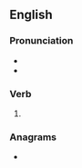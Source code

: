 ==English==

===Pronunciation===
* {{IPA|/næʃt/|lang=en}}
* {{rhymes|æʃt|lang=en}}

===Verb===
{{head|en|verb form}}

# {{en-past of|gnash}}

===Anagrams===
* {{anagrams|en|a=adeghns|hagdens}}
